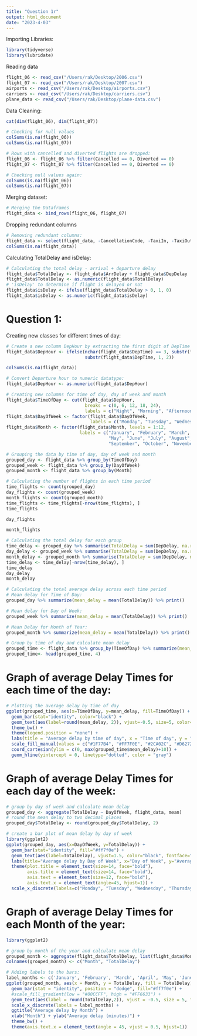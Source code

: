```yaml
---
title: "Question 1r"
output: html_document
date: "2023-4-03"
---
```



Importing Libraries:

```r
library(tidyverse)
library(lubridate)
```


Reading data

```r

flight_06 <- read_csv("/Users/rak/Desktop/2006.csv")
flight_07 <- read_csv("/Users/rak/Desktop/2007.csv")
airports <- read_csv("/Users/rak/Desktop/airports.csv")
carriers <- read_csv("/Users/rak/Desktop/carriers.csv")
plane_data <- read_csv("/Users/rak/Desktop/plane-data.csv")
```

Data Cleaning:
```r
cat(dim(flight_06), dim(flight_07))
```

```r
# Checking for null values
colSums(is.na(flight_06))
colSums(is.na(flight_07))
```

```r
# Rows with cancelled and diverted flights are dropped:
flight_06 <- flight_06 %>% filter(Cancelled == 0, Diverted == 0)
flight_07 <- flight_07 %>% filter(Cancelled == 0, Diverted == 0)
```

```r
# Checking null values again:
colSums(is.na(flight_06))
colSums(is.na(flight_07))
```

Merging dataset:

```r
# Merging the Dataframes
flight_data <- bind_rows(flight_06, flight_07)
```

Dropping redundant columns

```r
# Removing redundant columns:
flight_data <- select(flight_data, -CancellationCode, -TaxiIn, -TaxiOut)
colSums(is.na(flight_data))
```

Calculating TotalDelay and isDelay:

```r
# Calculating the total delay - arrival + departure delay
flight_data$TotalDelay <- flight_data$ArrDelay + flight_data$DepDelay
flight_data$TotalDelay <- as.numeric(flight_data$TotalDelay)
# 'isDelay' to determine if flight is delayed or not
flight_data$isDelay <- ifelse(flight_data$TotalDelay > 0, 1, 0)
flight_data$isDelay <- as.numeric(flight_data$isDelay)
```


# Question 1:

Creating new classes for different times of day:
```r
# Create a new column DepHour by extracting the first digit of DepTime
flight_data$DepHour <- ifelse(nchar(flight_data$DepTime) == 3, substr(flight_data$DepTime, 1, 1),
                              substr(flight_data$DepTime, 1, 2))
```

```r
colSums(is.na(flight_data))
```

```r
# Convert Departure hour to numeric datatype:
flight_data$DepHour <- as.numeric(flight_data$DepHour)
```

```r
# Creating new columns for time of day, day of week and month
flight_data$TimeOfDay <- cut(flight_data$DepHour, 
                              breaks = c(0, 6, 12, 18, 24), 
                              labels = c("Night", "Morning", "Afternoon", "Evening"))
flight_data$DayOfWeek <- factor(flight_data$DayOfWeek,
                                labels = c("Monday", "Tuesday", "Wednesday", "Thursday", "Friday", "Saturday", "Sunday"))
flight_data$Month <- factor(flight_data$Month, levels = 1:12, 
                            labels = c("January", "February", "March", "April", 
                                       "May", "June", "July", "August", 
                                       "September", "October", "November", "December"))
```


```r

# Grouping the data by time of day, day of week and month
grouped_day <- flight_data %>% group_by(TimeOfDay)
grouped_week <- flight_data %>% group_by(DayOfWeek)
grouped_month <- flight_data %>% group_by(Month)

# Calculating the number of flights in each time period
time_flights <- count(grouped_day)
day_flights <- count(grouped_week)
month_flights <- count(grouped_month)
time_flights <- time_flights[-nrow(time_flights), ]
time_flights

day_flights

month_flights
```

```r
# Calculating the total delay for each group
time_delay <- grouped_day %>% summarise(TotalDelay = sum(DepDelay, na.rm = TRUE))
day_delay <- grouped_week %>% summarise(TotalDelay = sum(DepDelay, na.rm = TRUE))
month_delay <- grouped_month %>% summarise(TotalDelay = sum(DepDelay, na.rm = TRUE))
time_delay <- time_delay[-nrow(time_delay), ]
time_delay
day_delay
month_delay
```

```r
# Calculating the total average delay across each time period
# Mean delay for Time of Day:
grouped_day %>% summarize(mean_delay = mean(TotalDelay)) %>% print()

# Mean delay for Day of Week:
grouped_week %>% summarize(mean_delay = mean(TotalDelay)) %>% print()

# Mean Delay for Month of Year:
grouped_month %>% summarize(mean_delay = mean(TotalDelay)) %>% print()

# Group by time of day and calculate mean delay
grouped_time <- flight_data %>% group_by(TimeOfDay) %>% summarize(mean_delay = mean(TotalDelay))
grouped_time<- head(grouped_time, 4)
```

# Graph of average Delay Times for each time of the day:
```r
# Plotting the average delay by time of day
ggplot(grouped_time, aes(x=TimeOfDay, y=mean_delay, fill=TimeOfDay)) + 
  geom_bar(stat="identity", color="black") + 
  geom_text(aes(label=round(mean_delay, 2)), vjust=-0.5, size=5, color="black", fontface="bold") +
  theme_bw() + 
  theme(legend.position = "none") +
  labs(title = "Average delay by time of day", x = "Time of day", y = "Average delay (minutes)") + 
  scale_fill_manual(values = c("#1F77B4", "#FF7F0E", "#2CA02C", "#D62728")) +
  coord_cartesian(ylim = c(0, max(grouped_time$mean_delay)+10)) +
  geom_hline(yintercept = 0, linetype="dotted", color = "gray")
```

# Graph of average Delay Times for each day of the week:
```r
# group by day of week and calculate mean delay
grouped_day <- aggregate(TotalDelay ~ DayOfWeek, flight_data, mean)
# round the mean delay to two decimal places
grouped_day$TotalDelay <- round(grouped_day$TotalDelay, 2)

# create a bar plot of mean delay by day of week
library(ggplot2)
ggplot(grouped_day, aes(x=DayOfWeek, y=TotalDelay)) +
  geom_bar(stat="identity", fill="#ff7f0e") +
  geom_text(aes(label=TotalDelay), vjust=1.5, color="black", fontface="bold", size=8) +
  labs(title="Average delay by Day of Week", x="Day of Week", y="Average delay (minutes)") +
  theme(plot.title = element_text(size=14, face="bold"),
        axis.title = element_text(size=14, face="bold"),
        axis.text = element_text(size=12, face="bold"),
        axis.text.x = element_text(angle=45, hjust=1)) +
  scale_x_discrete(labels=c("Monday", "Tuesday", "Wednesday", "Thursday", "Friday", "Saturday", "Sunday"))
```

# Graph of average Delay Times for each Month of the year:
```r
library(ggplot2)

# group by month of the year and calculate mean delay
grouped_month <- aggregate(flight_data$TotalDelay, list(flight_data$Month), mean)
colnames(grouped_month) <- c("Month", "TotalDelay")

# Adding labels to the bars:
label_months <- c('January', 'February', 'March', 'April', 'May', 'June','July', 'August', 'September', 'October', 'November', 'December')
ggplot(grouped_month, aes(x = Month, y = TotalDelay, fill = TotalDelay)) + 
  geom_bar(stat = "identity", position = "dodge", fill="#ff7f0e") +
  #scale_fill_gradient(low = "#00CCFF", high = "#FF6633") +
  geom_text(aes(label = round(TotalDelay,2)), vjust = -0.5, size = 5, fontface = "bold") +
  scale_x_discrete(labels = label_months) +
  ggtitle("Average delay by Month") +
  xlab("Month") + ylab("Average delay (minutes)") +
  theme_bw() +
  theme(axis.text.x = element_text(angle = 45, vjust = 0.5, hjust=1))
```


